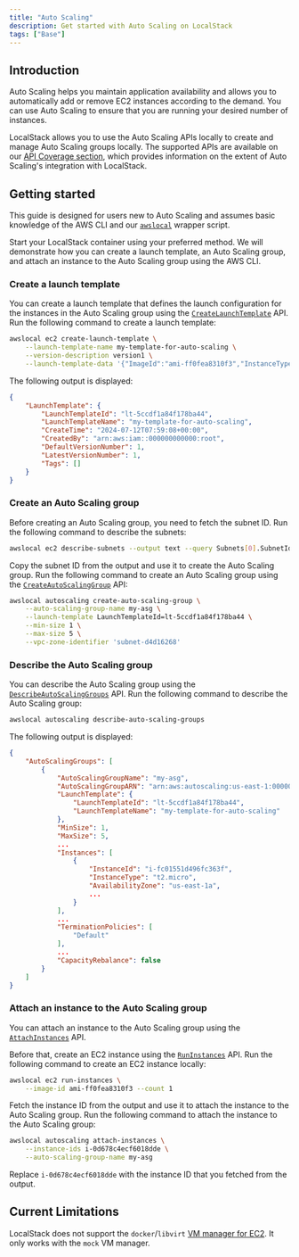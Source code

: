 ```yaml
---
title: "Auto Scaling"
description: Get started with Auto Scaling on LocalStack
tags: ["Base"]
---
```



## Introduction

Auto Scaling helps you maintain application availability and allows you to automatically add or remove EC2 instances according to the demand.
You can use Auto Scaling to ensure that you are running your desired number of instances.

LocalStack allows you to use the Auto Scaling APIs locally to create and manage Auto Scaling groups locally.
The supported APIs are available on our [API Coverage section](#api-coverage), which provides information on the extent of Auto Scaling's integration with LocalStack.

## Getting started

This guide is designed for users new to Auto Scaling and assumes basic knowledge of the AWS CLI and our [`awslocal`](https://github.com/localstack/awscli-local) wrapper script.

Start your LocalStack container using your preferred method.
We will demonstrate how you can create a launch template, an Auto Scaling group, and attach an instance to the Auto Scaling group using the AWS CLI.

### Create a launch template

You can create a launch template that defines the launch configuration for the instances in the Auto Scaling group using the [`CreateLaunchTemplate`](https://docs.aws.amazon.com/AWSEC2/latest/APIReference/API_CreateLaunchTemplate.html) API.
Run the following command to create a launch template:

```bash
awslocal ec2 create-launch-template \
    --launch-template-name my-template-for-auto-scaling \
    --version-description version1 \
    --launch-template-data '{"ImageId":"ami-ff0fea8310f3","InstanceType":"t2.micro"}'
```

The following output is displayed:

```json
{
    "LaunchTemplate": {
        "LaunchTemplateId": "lt-5ccdf1a84f178ba44",
        "LaunchTemplateName": "my-template-for-auto-scaling",
        "CreateTime": "2024-07-12T07:59:08+00:00",
        "CreatedBy": "arn:aws:iam::000000000000:root",
        "DefaultVersionNumber": 1,
        "LatestVersionNumber": 1,
        "Tags": []
    }
}
```

### Create an Auto Scaling group

Before creating an Auto Scaling group, you need to fetch the subnet ID.
Run the following command to describe the subnets:

```bash
awslocal ec2 describe-subnets --output text --query Subnets[0].SubnetId
```

Copy the subnet ID from the output and use it to create the Auto Scaling group.
Run the following command to create an Auto Scaling group using the [`CreateAutoScalingGroup`](https://docs.aws.amazon.com/autoscaling/ec2/APIReference/API_CreateAutoScalingGroup.html) API:

```bash
awslocal autoscaling create-auto-scaling-group \
    --auto-scaling-group-name my-asg \
    --launch-template LaunchTemplateId=lt-5ccdf1a84f178ba44 \
    --min-size 1 \
    --max-size 5 \
    --vpc-zone-identifier 'subnet-d4d16268'
```

### Describe the Auto Scaling group

You can describe the Auto Scaling group using the [`DescribeAutoScalingGroups`](https://docs.aws.amazon.com/autoscaling/ec2/APIReference/API_DescribeAutoScalingGroups.html) API.
Run the following command to describe the Auto Scaling group:

```bash
awslocal autoscaling describe-auto-scaling-groups
```

The following output is displayed:

```json
{
    "AutoScalingGroups": [
        {
            "AutoScalingGroupName": "my-asg",
            "AutoScalingGroupARN": "arn:aws:autoscaling:us-east-1:000000000000:autoScalingGroup:74b4ffac-4588-4a7c-86b1-9fa992f49c8e:autoScalingGroupName/my-asg",
            "LaunchTemplate": {
                "LaunchTemplateId": "lt-5ccdf1a84f178ba44",
                "LaunchTemplateName": "my-template-for-auto-scaling"
            },
            "MinSize": 1,
            "MaxSize": 5,
            ...
            "Instances": [
                {
                    "InstanceId": "i-fc01551d496fc363f",
                    "InstanceType": "t2.micro",
                    "AvailabilityZone": "us-east-1a",
                    ...
                }
            ],
            ...
            "TerminationPolicies": [
                "Default"
            ],
            ...
            "CapacityRebalance": false
        }
    ]
}
```

### Attach an instance to the Auto Scaling group

You can attach an instance to the Auto Scaling group using the [`AttachInstances`](https://docs.aws.amazon.com/autoscaling/ec2/APIReference/API_AttachInstances.html) API.

Before that, create an EC2 instance using the [`RunInstances`](https://docs.aws.amazon.com/AWSEC2/latest/APIReference/API_RunInstances.html) API.
Run the following command to create an EC2 instance locally:

```bash
awslocal ec2 run-instances \
    --image-id ami-ff0fea8310f3 --count 1
```

Fetch the instance ID from the output and use it to attach the instance to the Auto Scaling group.
Run the following command to attach the instance to the Auto Scaling group:

```bash
awslocal autoscaling attach-instances \
    --instance-ids i-0d678c4ecf6018dde \
    --auto-scaling-group-name my-asg
```

Replace `i-0d678c4ecf6018dde` with the instance ID that you fetched from the output.

## Current Limitations

LocalStack does not support the `docker`/`libvirt` [VM manager for EC2](/aws/services/ec2/#vm-managers).
It only works with the `mock` VM manager.
